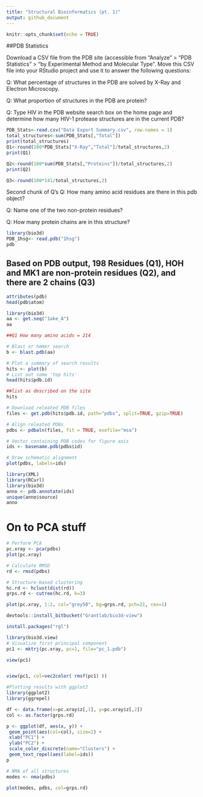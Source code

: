 ```yaml
---
title: "Structural Bioinformatics (pt. 1)"
output: github_document
---
```


```r
knitr::opts_chunk$set(echo = TRUE)
```

##PDB Statistics

Download a CSV file from the PDB site (accessible from “Analyze” > “PDB Statistics” > “by Experimental Method and Molecular Type”. Move this CSV file into your RStudio project and use it to answer the following questions:

Q: What percentage of structures in the PDB are solved by X-Ray and Electron Microscopy.

Q: What proportion of structures in the PDB are protein?

Q: Type HIV in the PDB website search box on the home page and determine how many HIV-1 protease structures are in the current PDB?


```r
PDB_Stats<-read.csv("Data Export Summary.csv", row.names = 1)
total_structures<-sum(PDB_Stats[,"Total"])
print(total_structures)
Q1<-round(100*PDB_Stats["X-Ray","Total"]/total_structures,2)
print(Q1)

Q2<-round(100*sum(PDB_Stats[,"Proteins"])/total_structures,2)
print(Q2)

Q3<-round(100*141/total_structures,2)
```

Second chunk of Q's
Q: How many amino acid residues are there in this pdb object? 

Q: Name one of the two non-protein residues? 

Q: How many protein chains are in this structure? 

```r
library(bio3d)
PDB_1hsg<- read.pdb("1hsg")
pdb

```

## Based on PDB output, 198 Residues (Q1), HOH and MK1 are non-protein residues (Q2), and there are 2 chains (Q3)

```r
attributes(pdb)
head(pdb$atom)
```

```r
library(bio3d)
aa <- get.seq("1ake_A")
aa

##Q1 How many amino acids = 214
```


```r
# Blast or hmmer search 
b <- blast.pdb(aa)
```

```r
# Plot a summary of search results
hits <- plot(b)
# List out some 'top hits'
head(hits$pdb.id)

##list as described on the site
hits
```


```r
# Download releated PDB files
files <- get.pdb(hits$pdb.id, path="pdbs", split=TRUE, gzip=TRUE)
```


```r
# Align releated PDBs
pdbs <- pdbaln(files, fit = TRUE, exefile="msa")
```

```r
# Vector containing PDB codes for figure axis
ids <- basename.pdb(pdbs$id)

# Draw schematic alignment
plot(pdbs, labels=ids)
```

```r
library(XML)
library(RCurl)
library(bio3d)
anno <- pdb.annotate(ids)
unique(anno$source)
anno
```

# On to PCA stuff

```r

# Perform PCA
pc.xray <- pca(pdbs)
plot(pc.xray)

# Calculate RMSD
rd <- rmsd(pdbs)

# Structure-based clustering
hc.rd <- hclust(dist(rd))
grps.rd <- cutree(hc.rd, k=3)

plot(pc.xray, 1:2, col="grey50", bg=grps.rd, pch=21, cex=1)
```

```r
devtools::install_bitbucket("Grantlab/bio3d-view")
```

```r
install.packages("rgl")
```

```r
library(bio3d.view)
# Visualize first principal component
pc1 <- mktrj(pc.xray, pc=1, file="pc_1.pdb")

view(pc1)


view(pc1, col=vec2color( rmsf(pc1) ))
```

```r
#Plotting results with ggplot2
library(ggplot2)
library(ggrepel)

df <- data.frame(x=pc.xray$z[,1], y=pc.xray$z[,2])
col <- as.factor(grps.rd)

p <- ggplot(df, aes(x, y)) +
 geom_point(aes(col=col), size=2) +
 xlab("PC1") +
 ylab("PC2") +
 scale_color_discrete(name="Clusters") +
 geom_text_repel(aes(label=ids))
p

# NMA of all structures
modes <- nma(pdbs)
```

```r
plot(modes, pdbs, col=grps.rd)
```